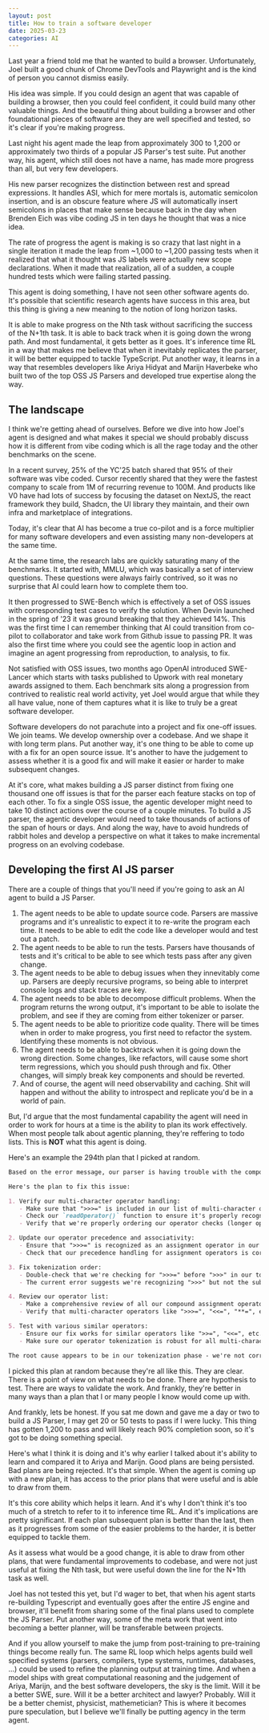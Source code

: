 ```yaml
---
layout: post
title: How to train a software developer
date: 2025-03-23
categories: AI
---
```



Last year a friend told me that he wanted to build a browser. Unfortunately, Joel built a good chunk of Chrome DevTools and Playwright and is the kind of person you cannot dismiss easily.

His idea was simple. If you could design an agent that was capable of building a browser, then you could feel confident, it could build many other valuable things. And the beautiful thing about building a browser and other foundational pieces of software are they are well specified and tested, so it's clear if you're making progress.

Last night his agent made the leap from approximately 300 to 1,200 or approximately two thirds of a popular JS Parser's test suite. Put another way, his agent, which still does not have a name, has made more progress than all, but very few developers. 

His new parser recognizes the distinction between rest and spread expressions. It handles ASI, which for mere mortals is, automatic semicolon insertion, and is an obscure feature where JS will automatically insert semicolons in places that make sense because back in the day when Brenden Eich was vibe coding JS in ten days he thought that was a nice idea.

The rate of progress the agent is making is so crazy that last night in a single iteration it made the leap from ~1,000 to ~1,200 passing tests when it realized that what it thought was JS labels were actually new scope declarations. When it made that realization, all of a sudden, a couple hundred tests which were failing started passing.

This agent is doing something, I have not seen other software agents do. It's possible that scientific research agents have success in this area, but this thing is giving a new meaning to the notion of long horizon tasks. 

It is able to make progress on the Nth task without sacrificing the success of the N+1th task. It is able to back track when it is going down the wrong path. And most fundamental, it gets better as it goes. It's inference time RL in a way that makes me believe that when it inevitably replicates the parser, it will be better equipped to tackle TypeScript. Put another way, it learns in a way that resembles developers like Ariya Hidyat and Marijn Haverbeke who built two of the top OSS JS Parsers and developed true expertise along the way.



## The landscape

I think we're getting ahead of ourselves. Before we dive into how Joel's agent is designed and what makes it special we should probably discuss how it is different from vibe coding which is all the rage today and the other benchmarks on the scene.


In a recent survey, 25% of the YC'25 batch shared that 95% of their software was vibe coded. Cursor recently shared that they were the fastest company to scale from 1M of recurring revenue to 100M. And products like V0 have had lots of success by focusing the dataset on NextJS, the react framework they build, Shadcn, the UI library they maintain, and their own infra and marketplace of integrations. 

Today, it's clear that AI has become a true co-pilot and is a force multiplier for many software developers and even assisting many non-developers at the same time. 



At the same time, the research labs are quickly saturating many of the benchmarks. It started with, MMLU, which was basically a set of interview questions. These questions were always fairly contrived, so it was no surprise that AI could learn how to complete them too. 

It then progressed to SWE-Bench which is effectively a set of OSS issues with corresponding test cases to verify the solution. When Devin launched in the spring of '23 it was ground breaking that they achieved 14%. This was the first time I can remember thinking that AI could transition from co-pilot to collaborator and take work from Github issue to passing PR. It was also the first time where you could see the agentic loop in action and imagine an agent progressing from reproduction, to analysis, to fix. 

Not satisfied with OSS issues, two months ago OpenAI introduced SWE-Lancer which starts with tasks published to Upwork with real monetary awards assigned to them. Each benchmark sits along a progression from contrived to realistic real world activity, yet Joel would argue that while they all have value, none of them captures what it is like to truly be a great software developer.

Software developers do not parachute into a project and fix one-off issues. We join teams. We develop ownership over a codebase. And we shape it with long term plans. Put another way, it's one thing to be able to come up with a fix for an open source issue. It's another to have the judgement to assess whether it is a good fix and will make it easier or harder to make subsequent changes. 

At it's core, what makes building a JS parser distinct from fixing one thousand one off issues is that for the parser each feature stacks on top of each other. To fix a single OSS issue, the agentic developer might need to take 10 distinct actions over the course of a couple minutes. To build a JS parser, the agentic developer would need to take thousands of actions of the span of hours or days. And along the way, have to avoid hundreds of rabbit holes and develop a perspective on what it takes to make incremental progress on an evolving codebase.



## Developing the first AI JS parser



There are a couple of things that you'll need if you're going to ask an AI agent to build a JS Parser.

1. The agent needs to be able to update source code. Parsers are massive programs and it's unrealistic to expect it to re-write the program each time. It needs to be able to edit the code like a developer would and test out a patch.
2. The agent needs to be able to run the tests. Parsers have thousands of tests and it's critical to be able to see which tests pass after any given change.
3. The agent needs to be able to debug issues when they innevitably come up. Parsers are deeply recursive programs, so being able to interpret console logs and stack traces are key.
4. The agent needs to be able to decompose difficult problems. When the program returns the wrong output, it's important to be able to isolate the problem, and see if they are coming from either tokenizer or parser.
5. The agent needs to be able to prioritize code quality. There will be times when in order to make progress, you first need to refactor the system. Identifying these moments is not obvious.
6. The agent needs to be able to backtrack when it is going down the wrong direction. Some changes, like refactors, will cause some short term regressions, which you should push through and fix. Other changes, will simply break key components and should be reverted.
7. And of course, the agent will need observability and caching. Shit will happen and without the ability to introspect and replicate you'd be in a world of pain.



But, I'd argue that the most fundamental capability the agent will need in order to work for hours at a time is the ability to plan its work effectively. When most people talk about agentic planning, they're reffering to todo lists. This is **NOT** what this agent is doing.

Here's an example the 294th plan that I picked at random.



```md
Based on the error message, our parser is having trouble with the compound assignment operator ">>>=". The error indicates it's recognizing the ">>>" part but then expecting an expression after that, rather than recognizing ">>>=" as a single operator.

Here's the plan to fix this issue:

1. Verify our multi-character operator handling:
   - Make sure that ">>>=" is included in our list of multi-character operators
   - Check our `readOperator()` function to ensure it's properly recognizing ">>>=" as a single token
   - Verify that we're properly ordering our operator checks (longer operators should be checked before shorter ones)

2. Update our operator precedence and associativity:
   - Ensure that ">>>=" is recognized as an assignment operator in our `isAssignmentOperator()` helper function
   - Check that our precedence handling for assignment operators is correct

3. Fix tokenization order:
   - Double-check that we're checking for ">>>=" before ">>>" in our token recognition
   - The current error suggests we're recognizing ">>>" but not the subsequent "=" as part of the same operator

4. Review our operator list:
   - Make a comprehensive review of all our compound assignment operators
   - Verify that multi-character operators like ">>>=", "<<=", "**=", etc. are all properly included

5. Test with various similar operators:
   - Ensure our fix works for similar operators like ">>=", "<<=", etc.
   - Make sure our operator tokenization is robust for all multi-character operators

The root cause appears to be in our tokenization phase - we're not correctly recognizing ">>>=" as a single operator token, but instead breaking it up. We need to ensure our tokenizer correctly identifies and handles all compound operators, particularly when they share common prefixes.

```



I picked this plan at random because they're all like this. They are clear. There is a point of view on what needs to be done. There are hypothesis to test. There are ways to validate the work. And frankly, they're better in many ways than a plan that I or many people I know would come up with. 

And frankly, lets be honest. If you sat me down and gave me a day or two to build a JS Parser, I may get 20 or 50 tests to pass if I were lucky. This thing has gotten 1,200 to pass and will likely reach 90% completion soon, so it's got to be doing something special.

Here's what I think it is doing and it's why earlier I talked about it's ability to learn and compared it to Ariya and Marijn. Good plans are being persisted. Bad plans are being rejected. It's that simple. When the agent is coming up with a new plan, it has access to the prior plans that were useful and is able to draw from them. 

It's this core ability which helps it learn. And it's why I don't think it's too much of a stretch to refer to it to inference time RL. And it's implications are pretty significant. If each plan subsequent plan is better than the last, then as it progresses from some of the easier problems to the harder, it is better equipped to tackle them. 

As it assess what would be a good change, it is able to draw from other plans, that were fundamental improvements to codebase, and were not just useful at fixing the Nth task, but were useful down the line for the N+1th task as well.

Joel has not tested this yet, but I'd wager to bet, that when his agent starts re-building Typescript and eventually goes after the entire JS engine and browser, it'll benefit from sharing some of the final plans used to complete the JS Parser. Put another way, some of the meta work that went into becoming a better planner, will be transferable between projects. 

And if you allow yourself to make the jump from post-training to pre-training things become really fun. The same RL loop which helps agents build well specified systems (parsers, compilers, type systems, runtimes, databases, ...) could be used to refine the planning output at training time. And when a model ships with great computational reasoning and the judgement of Ariya, Marijn, and the best software developers, the sky is the limit. Will it be a better SWE, sure. Will it be a better architect and lawyer? Probably. Will it be a better chemist, physicist, mathemetician?  This is where it becomes pure speculation, but I believe we'll finally be putting agency in the term agent.  

